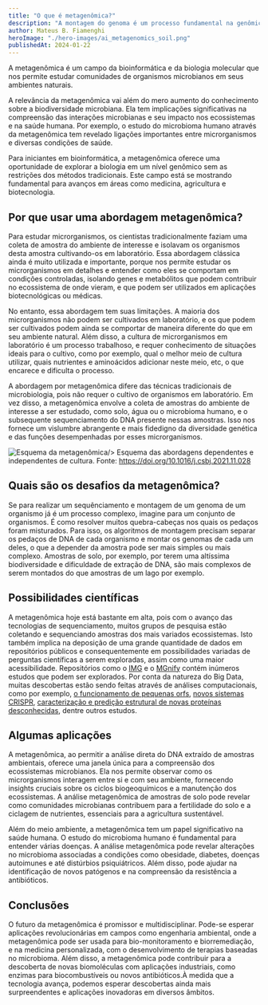 ```yaml
---
title: "O que é metagenômica?"
description: "A montagem do genoma é um processo fundamental na genômica que envolve a junção das sequências fragmentadas de DNA geradas por tecnologias de sequenciamento em uma representação coerente do genoma de um organismo. Essa tarefa intricada requer algoritmos sofisticados que equilibram eficiência computacional, precisão e escalabilidade. Neste post científico, exploraremos as duas principais estratégias utilizadas pelos algoritmos de montagem do genoma: a abordagem de Overlap-Layout-Consensus e as abordagens baseadas em gráficos de de Bruijn."
author: Mateus B. Fiamenghi
heroImage: "./hero-images/ai_metagenomics_soil.png"
publishedAt: 2024-01-22
---
```



A metagenômica é um campo da bioinformática e da biologia molecular que nos permite estudar comunidades de organismos microbianos em seus ambientes naturais.

A relevância da metagenômica vai além do mero aumento do conhecimento sobre a biodiversidade microbiana. Ela tem implicações significativas na compreensão das interações microbianas e seu impacto nos ecossistemas e na saúde humana. Por exemplo, o estudo do microbioma humano através da metagenômica tem revelado ligações importantes entre microrganismos e diversas condições de saúde.

Para iniciantes em bioinformática, a metagenômica oferece uma oportunidade de explorar a biologia em um nível genômico sem as restrições dos métodos tradicionais. Este campo está se mostrando fundamental para avanços em áreas como medicina, agricultura e biotecnologia.

## Por que usar uma abordagem metagenômica?

Para estudar microrganismos, os cientistas tradicionalmente faziam uma coleta de amostra do ambiente de interesse e isolavam os organismos desta amostra cultivando-os em laboratório. Essa abordagem clássica ainda é muito utilizada e importante, porque nos permite estudar os microrganismos em detalhes e entender como eles se comportam em condições controladas, isolando genes e metabólitos que podem contribuir no ecossistema de onde vieram, e que podem ser utilizados em aplicações biotecnológicas ou médicas.

No entanto, essa abordagem tem suas limitações. A maioria dos microrganismos não podem ser cultivados em laboratório, e os que podem ser cultivados podem ainda se comportar de maneira diferente do que em seu ambiente natural. Além disso, a cultura de microrganismos em laboratório é um processo trabalhoso, e requer conhecimento de situações ideais para o cultivo, como por exemplo, qual o melhor meio de cultura utilizar, quais nutrientes e aminoácidos adicionar neste meio, etc, o que encarece e dificulta o processo.

A abordagem por metagenômica difere das técnicas tradicionais de microbiologia, pois não requer o cultivo de organismos em laboratório. Em vez disso, a metagenômica envolve a coleta de amostras do ambiente de interesse a ser estudado, como solo, água ou o microbioma humano, e o subsequente sequenciamento do DNA presente nessas amostras. Isso nos fornece um vislumbre abrangente e mais fidedigno da diversidade genética e das funções desempenhadas por esses microrganismos.

<div class="flex flex-col items-center text-sm">
  <Image
    class="mb-0"
    src={metagenomicsSchema}
    alt="Esquema da metagenômica"
    format="webp"
    
  />
  Esquema das abordagens dependentes e independentes de cultura. Fonte: <a>https://doi.org/10.1016/j.csbj.2021.11.028</a>
</div>

## Quais são os desafios da metagenômica?

Se para realizar um sequênciamento e montagem de um genoma de um organismo já é um processo complexo, imagine para um conjunto de organismos. É como resolver muitos quebra-cabeças nos quais os pedaços foram misturados. Para isso, os algoritmos de montagem precisam separar os pedaços de DNA de cada organismo e montar os genomas de cada um deles, o que a depender da amostra pode ser mais simples ou mais complexo. Amostras de solo, por exemplo, por terem uma altíssima biodiversidade e dificuldade de extração de DNA, são mais complexos de serem montados do que amostras de um lago por exemplo.



## Possibilidades científicas

A metagenômica hoje está bastante em alta, pois com o avanço das tecnologias de sequenciamento, muitos grupos de pesquisa estão coletando e sequenciando amostras dos mais variados ecossistemas. Isto também implica na deposição de uma grande quantidade de dados em repositórios públicos e consequentemente em possibilidades variadas de perguntas científicas a serem exploradas, assim como uma maior acessibilidade. Repositórios como o [IMG](https://img.jgi.doe.gov/) e o [MGnify](https://www.ebi.ac.uk/metagenomics) contém inúmeros estudos que podem ser explorados. Por conta da natureza do Big Data, muitas descobertas estão sendo feitas através de análises computacionais, como por exemplo, [o funcionamento de pequenas orfs](https://www.biorxiv.org/content/10.1101/2023.12.27.573469v1), [novos sistemas CRISPR](https://www.science.org/doi/10.1126/science.adi1910), [caracterização e predição estrutural de novas proteínas desconhecidas](https://www.nature.com/articles/s41586-023-06583-7), dentre outros estudos.

## Algumas aplicações

A metagenômica, ao permitir a análise direta do DNA extraído de amostras ambientais, oferece uma janela única para a compreensão dos ecossistemas microbianos. Ela nos permite observar como os microrganismos interagem entre si e com seu ambiente, fornecendo insights cruciais sobre os ciclos biogeoquímicos e a manutenção dos ecossistemas. A análise metagenômica de amostras de solo pode revelar como comunidades microbianas contribuem para a fertilidade do solo e a ciclagem de nutrientes, essenciais para a agricultura sustentável.

Além do meio ambiente, a metagenômica tem um papel significativo na saúde humana. O estudo do microbioma humano é fundamental para entender várias doenças. A análise metagenômica pode revelar alterações no microbioma associadas a condições como obesidade, diabetes, doenças autoimunes e até distúrbios psiquiátricos. Além disso, pode ajudar na identificação de novos patógenos e na compreensão da resistência a antibióticos.


## Conclusões

O futuro da metagenômica é promissor e multidisciplinar. Pode-se esperar aplicações revolucionárias em campos como engenharia ambiental, onde a metagenômica pode ser usada para bio-monitoramento e biorremediação, e na medicina personalizada, com o desenvolvimento de terapias baseadas no microbioma. Além disso, a metagenômica pode contribuir para a descoberta de novas biomoléculas com aplicações industriais, como enzimas para biocombustíveis ou novos antibióticos.À medida que a tecnologia avança, podemos esperar descobertas ainda mais surpreendentes e aplicações inovadoras em diversos âmbitos.
